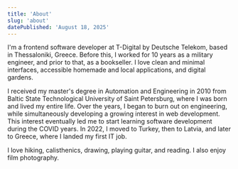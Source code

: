 ```yaml
---
title: 'About'
slug: 'about'
datePublished: 'August 18, 2025'
---
```


I'm a frontend software developer at T-Digital by Deutsche Telekom, based in
Thessaloniki, Greece. Before this, I worked for 10 years as a military engineer,
and prior to that, as a bookseller. I love clean and minimal interfaces,
accessible homemade and local applications, and digital gardens.

I received my master's degree in Automation and Engineering in 2010 from Baltic
State Technological University of Saint Petersburg, where I was born and lived
my entire life. Over the years, I began to burn out on engineering, while
simultaneously developing a growing interest in web development. This interest
eventually led me to start learning software development during the COVID years.
In 2022, I moved to Turkey, then to Latvia, and later to Greece, where I landed
my first IT job.

I love hiking, calisthenics, drawing, playing guitar, and reading. I also enjoy
film photography.
